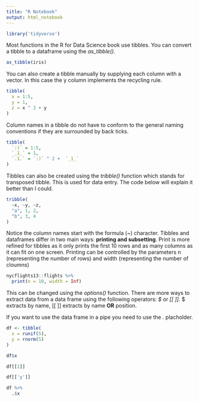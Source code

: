 ```yaml
---
title: "R Notebook"
output: html_notebook
---
```


```r
library('tidyverse')
```

Most functions in the R for Data Science book use tibbles. You can convert a tibble to a dataframe using the *as_tibble()*.

```r
as_tibble(iris)
```

You can also create a tibble manually by supplying each column with a vector. In this case the y column implements the recycling rule.

```r
tibble(
  x = 1:5,
  y = 1,
  z = x ^ 2 + y
)
```

Column names in a tibble do not have to conform to the general naming conventions if they are surrounded by back ticks.

```r
tibble(
  `:)` = 1:5,
  `_1_` = 1,
  `.1.` = `:)` ^ 2 +  `_1_`
)
```

Tibbles can also be created using the *tribble()* function which stands for transposed tibble. This is used for data entry. The code below will explain it better than I could. 

```r
tribble(
  ~x, ~y, ~z,
  "a", 1, 2,
  "b", 3, 4
)
```

Notice the column names start with the formula (~) character. Tibbles and dataframes differ in two main ways: **printing and subsetting**. Print is more refined for tibbles as it only prints the first 10 rows and as many columns as it can fit on one screen. Printing can be controlled by the parameters n (representing the number of rows) and width (representing the number of cloumns)

```r
nycflights13::flights %>% 
  print(n = 10, width = Inf)
```

This can be changed using the *options()* function. There are more ways to extract data from a data frame using the following operators: *$* or *[[ ]]*. $ extracts by name, [[ ]] extracts by name **OR** position. 

If you want to use the data frame in a pipe you need to use the *.* placholder.

```r
df <- tibble(
  x = runif(5),
  y = rnorm(5)
)

df$x

df[[1]]

df[['y']]

df %>%
  .$x
```



```r

```

